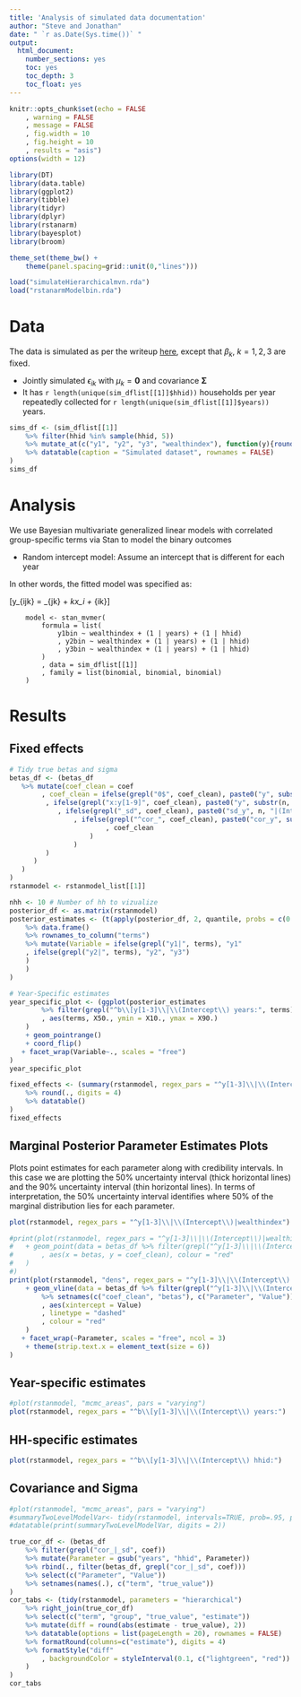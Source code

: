 ```yaml
---
title: 'Analysis of simulated data documentation'
author: "Steve and Jonathan"
date: " `r as.Date(Sys.time())` "
output:
  html_document:
    number_sections: yes
    toc: yes
    toc_depth: 3
    toc_float: yes
---
```





```r

knitr::opts_chunk$set(echo = FALSE
	, warning = FALSE
	, message = FALSE
	, fig.width = 10
	, fig.height = 10
	, results = "asis")
options(width = 12)

library(DT)
library(data.table)
library(ggplot2)
library(tibble)
library(tidyr)
library(dplyr)
library(rstanarm)
library(bayesplot)
library(broom)

theme_set(theme_bw() +
	theme(panel.spacing=grid::unit(0,"lines")))

load("simulateHierarchicalmvn.rda")
load("rstanarmModelbin.rda")
```

# Data

The data is simulated as per the writeup [here](https://cygubicko.github.io/wash/simulations_writeup.html), except that $\beta_k$, $k = 1,2,3$ are fixed. 

* Jointly simulated $\epsilon_{ik}$ with $\mu_k = \mathbf{0}$ and covariance $\mathbf{\Sigma}$
* It has `r length(unique(sim_dflist[[1]]$hhid))` households per year repeatedly collected for `r length(unique(sim_dflist[[1]]$years))` years.


```r
sims_df <- (sim_dflist[[1]]
	%>% filter(hhid %in% sample(hhid, 5))
	%>% mutate_at(c("y1", "y2", "y3", "wealthindex"), function(y){round(y, 3)})
	%>% datatable(caption = "Simulated dataset", rownames = FALSE)
)
sims_df
```

# Analysis

We use Bayesian multivariate generalized linear models with correlated group-specific terms via Stan to model the binary outcomes

* Random intercept model: Assume an intercept that is different for each year

In other words, the fitted model was specified as:

\[y_{ijk} = \beta0_{jk} + \beta1_kx_i + \epsilon_{ik}\]

		model <- stan_mvmer(
			formula = list(
				y1bin ~ wealthindex + (1 | years) + (1 | hhid)
				, y2bin ~ wealthindex + (1 | years) + (1 | hhid)
				, y3bin ~ wealthindex + (1 | years) + (1 | hhid)
			)
			, data = sim_dflist[[1]]
			, family = list(binomial, binomial, binomial)
		)

# Results

## Fixed effects

```r
# Tidy true betas and sigma
betas_df <- (betas_df
   %>% mutate(coef_clean = coef
		, coef_clean = ifelse(grepl("0$", coef_clean), paste0("y", substr(n, 1, 1), "|(Intercept)")
         , ifelse(grepl("x:y[1-9]", coef_clean), paste0("y", substr(n, 1, 1), "|wealthindex")
            , ifelse(grepl("_sd", coef_clean), paste0("sd_y", n, "|(Intercept).years")
            	, ifelse(grepl("^cor_", coef_clean), paste0("cor_y", substr(n, 1, 1), "|(Intercept).y", substr(n, 2, 2), "|(Intercept).years")
						, coef_clean
					)
				)
         )
      )
   )
)
rstanmodel <- rstanmodel_list[[1]]
```

```r
nhh <- 10 # Number of hh to vizualize
posterior_df <- as.matrix(rstanmodel)
posterior_estimates <- (t(apply(posterior_df, 2, quantile, probs = c(0.1, 0.5, 0.9)))
	%>% data.frame()
	%>% rownames_to_column("terms")
	%>% mutate(Variable = ifelse(grepl("y1|", terms), "y1"
   	, ifelse(grepl("y2|", terms), "y2", "y3")
   	)
	)
)
```

```r
# Year-Specific estimates
year_specific_plot <- (ggplot(posterior_estimates
		%>% filter(grepl("^b\\[y[1-3]\\|\\(Intercept\\) years:", terms))
		, aes(terms, X50., ymin = X10., ymax = X90.)
	)
	+ geom_pointrange()
	+ coord_flip()
   + facet_wrap(Variable~., scales = "free")
)
year_specific_plot
```

```r
fixed_effects <- (summary(rstanmodel, regex_pars = "^y[1-3]\\|\\(Intercept\\)|wealthindex")
	%>% round(., digits = 4)
	%>% datatable()
)
fixed_effects
```


## Marginal Posterior Parameter Estimates Plots

Plots point estimates for each parameter along with credibility intervals. In this case we are plotting the $50\%$ uncertainty interval (thick horizontal lines) and the $90\%$ uncertainty interval (thin horizontal lines). In terms of interpretation, the $50\%$ uncertainty interval identifies where $50\%$ of the marginal distribution lies for each parameter. 

<!--The  plotfun="areas" argument plots the posterior distribution of each parameter with the uncertainty intervals shaded as areas below the cuve.
-->

```r
plot(rstanmodel, regex_pars = "^y[1-3]\\|\\(Intercept\\)|wealthindex")
```

```r
#print(plot(rstanmodel, regex_pars = "^y[1-3]\\|\\(Intercept\\)|wealthindex")
#	+ geom_point(data = betas_df %>% filter(grepl("^y[1-3]\\|\\(Intercept\\)|wealthindex", coef_clean))
#		, aes(x = betas, y = coef_clean), colour = "red"
#	)
#)
print(plot(rstanmodel, "dens", regex_pars = "^y[1-3]\\|\\(Intercept\\)|wealthindex") 
	+ geom_vline(data = betas_df %>% filter(grepl("^y[1-3]\\|\\(Intercept\\)|wealthindex", coef_clean))
		%>% setnames(c("coef_clean", "betas"), c("Parameter", "Value"))
		, aes(xintercept = Value)
		, linetype = "dashed"
		, colour = "red"
	)
   + facet_wrap(~Parameter, scales = "free", ncol = 3)
	+ theme(strip.text.x = element_text(size = 6))
)
```

## Year-specific estimates

```r
#plot(rstanmodel, "mcmc_areas", pars = "varying")
plot(rstanmodel, regex_pars = "^b\\[y[1-3]\\|\\(Intercept\\) years:")
```

## HH-specific estimates

```r
plot(rstanmodel, regex_pars = "^b\\[y[1-3]\\|\\(Intercept\\) hhid:")
```

## Covariance and Sigma

```r
#plot(rstanmodel, "mcmc_areas", pars = "varying")
#summaryTwoLevelModelVar<- tidy(rstanmodel, intervals=TRUE, prob=.95, parameters = "hierarchical")
#datatable(print(summaryTwoLevelModelVar, digits = 2))

true_cor_df <- (betas_df
	%>% filter(grepl("cor_|_sd", coef))
	%>% mutate(Parameter = gsub("years", "hhid", Parameter))
	%>% rbind(., filter(betas_df, grepl("cor_|_sd", coef)))
	%>% select(c("Parameter", "Value"))
	%>% setnames(names(.), c("term", "true_value"))
)
cor_tabs <- (tidy(rstanmodel, parameters = "hierarchical")
	%>% right_join(true_cor_df)
	%>% select(c("term", "group", "true_value", "estimate"))
	%>% mutate(diff = round(abs(estimate - true_value), 2))
	%>% datatable(options = list(pageLength = 20), rownames = FALSE)
	%>% formatRound(columns=c("estimate"), digits = 4)
	%>% formatStyle("diff"
		, backgroundColor = styleInterval(0.1, c("lightgreen", "red"))
	)
)
cor_tabs

```


